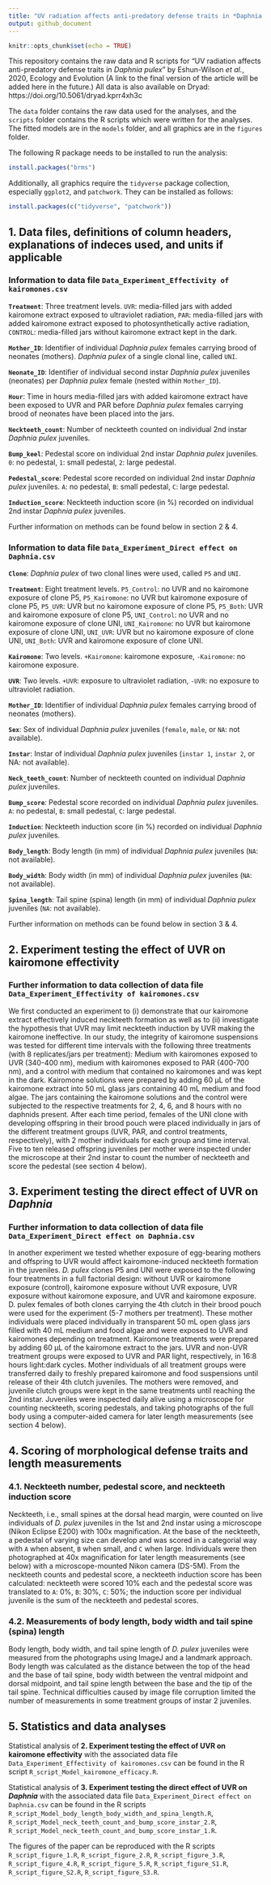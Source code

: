 ```yaml
---
title: "UV radiation affects anti-predatory defense traits in *Daphnia pulex*"
output: github_document
---
```


```r
knitr::opts_chunk$set(echo = TRUE)
```

This repository contains the raw data and R scripts for "UV radiation affects anti-predatory defense traits in *Daphnia pulex*" by Eshun-Wilson *et al.*, 2020, Ecology and Evolution (A link to the final version of the article will be added here in the future.) All data is also available on Dryad: https://doi.org/10.5061/dryad.kprr4xh3c

The `data` folder contains the raw data used for the analyses, and the `scripts` folder contains the R scripts which were written for the analyses. The fitted models are in the `models` folder, and all graphics are in the `figures` folder. 

The following R package needs to be installed to run the analysis:
```r
install.packages("brms")
```

Additionally, all graphics require the `tidyverse` package collection, especially `ggplot2`, and `patchwork`. They can be installed as follows:
```r
install.packages(c("tidyverse", "patchwork"))
```

## 1. Data files, definitions of column headers, explanations of indeces used, and units if applicable

### Information to data file `Data_Experiment_Effectivity of kairomones.csv`

**`Treatment`**: Three treatment levels. `UVR`: media-filled jars with added kairomone extract exposed to ultraviolet radiation, `PAR`: media-filled jars with added kairomone extract exposed to photosynthetically active radiation, `CONTROL`: media-filled jars without kairomone extract kept in the dark.

**`Mother_ID`**: Identifier of individual *Daphnia pulex* females carrying brood of neonates (mothers). *Daphnia pulex* of a single clonal line, called `UNI`.

**`Neonate_ID`**: Identifier of individual second instar *Daphnia pulex* juveniles (neonates) per *Daphnia pulex* female (nested within `Mother_ID`).

**`Hour`**: Time in hours media-filled jars with added kairomone extract have been exposed to UVR and PAR before *Daphnia pulex* females carrying brood of neonates have been placed into the jars.

**`Neckteeth_count`**: Number of neckteeth counted on individual 2nd instar *Daphnia pulex* juveniles.

**`Bump_keel`**: Pedestal score on individual 2nd instar *Daphnia pulex* juveniles. `0`: no pedestal, `1`: small pedestal, `2`: large pedestal.

**`Pedestal_score`**: Pedestal score recorded on individual 2nd instar *Daphnia pulex* juveniles. `A`: no pedestal, `B`: small pedestal, `C`: large pedestal.

**`Induction_score`**: Neckteeth induction score (in %) recorded on individual 2nd instar *Daphnia pulex* juveniles.

Further information on methods can be found below in section 2 & 4.

### Information to data file `Data_Experiment_Direct effect on Daphnia.csv`

**`Clone`**: *Daphnia pulex* of two clonal lines were used, called `P5` and `UNI`.

**`Treatment`**: Eight treatment levels. `P5_Control`: no UVR and no kairomone exposure of clone P5, `P5_Kairomone`: no UVR but kairomone exposure of clone P5, `P5_UVR`: UVR but no kairomone exposure of clone P5, `P5_Both`: UVR and kairomone exposure of clone P5, `UNI_Control`: no UVR and no kairomone exposure of clone UNI, `UNI_Kairomone`: no UVR but kairomone exposure of clone UNI, `UNI_UVR`: UVR but no kairomone exposure of clone UNI, `UNI_Both`: UVR and kairomone exposure of clone UNI.

**`Kairomone`**: Two levels. `+Kairomone`: kairomone exposure, `-Kairomone`: no kairomone exposure.

**`UVR`**: Two levels. `+UVR`: exposure to ultraviolet radiation, `-UVR`: no exposure to ultraviolet radiation.

**`Mother_ID`**: Identifier of individual *Daphnia pulex* females carrying brood of neonates (mothers).

**`Sex`**: Sex of individual *Daphnia pulex* juveniles (`female`, `male`, or `NA`: not available).

**`Instar`**: Instar of individual *Daphnia pulex* juveniles (`instar 1`, `instar 2`, or NA: not available).

**`Neck_teeth_count`**: Number of neckteeth counted on individual *Daphnia pulex* juveniles.

**`Bump_score`**: Pedestal score recorded on individual *Daphnia pulex* juveniles. `A`: no pedestal, `B`: small pedestal, `C`: large pedestal.

**`Induction`**: Neckteeth induction score (in %) recorded on individual *Daphnia pulex* juveniles.

**`Body_length`**: Body length (in mm) of individual *Daphnia pulex* juveniles (`NA`: not available).

**`Body_width`**: Body width (in mm) of individual *Daphnia pulex* juveniles (`NA`: not available).

**`Spina_length`**: Tail spine (spina) length (in mm) of individual *Daphnia pulex* juveniles (`NA`: not available).

Further information on methods can be found below in section 3 & 4.

## 2. Experiment testing the effect of UVR on kairomone effectivity
### Further information to data collection of data file `Data_Experiment_Effectivity of kairomones.csv`

We first conducted an experiment to (i) demonstrate that our kairomone extract effectively induced neckteeth formation as well as to (ii) investigate the hypothesis that UVR may limit neckteeth induction by UVR making the kairomone ineffective. In our study, the integrity of kairomone suspensions was tested for different time intervals with the following three treatments (with 8 replicates/jars per treatment): Medium with kairomones exposed to UVR (340-400 nm), medium with kairomones exposed to PAR (400-700 nm), and a control with medium that contained no kairomones and was kept in the dark. Kairomone solutions were prepared by adding 60 µL of the kairomone extract into 50 mL glass jars containing 40 mL medium and food algae. The jars containing the kairomone solutions and the control were subjected to the respective treatments for 2, 4, 6, and 8 hours with no daphnids present. After each time period, females of the UNI clone with developing offspring in their brood pouch were placed individually in jars of the different treatment groups (UVR, PAR, and control treatments, respectively), with 2 mother individuals for each group and time interval. Five to ten released offspring juveniles per mother were inspected under the microscope at their 2nd instar to count the number of neckteeth and score the pedestal (see section 4 below).

## 3. Experiment testing the direct effect of UVR on *Daphnia*
### Further information to data collection of data file `Data_Experiment_Direct effect on Daphnia.csv`

In another experiment we tested whether exposure of egg-bearing mothers and offspring to UVR would affect kairomone-induced neckteeth formation in the juveniles. *D. pulex* clones P5 and UNI were exposed to the following four treatments in a full factorial design: without UVR or kairomone exposure (control), kairomone exposure without UVR exposure, UVR exposure without kairomone exposure, and UVR and kairomone exposure. D. pulex females of both clones carrying the 4th clutch in their brood pouch were used for the experiment (5-7 mothers per treatment). These mother individuals were placed individually in transparent 50 mL open glass jars filled with 40 mL medium and food algae and were exposed to UVR and kairomones depending on treatment. Kairomone treatments were prepared by adding 60 µL of the kairomone extract to the jars. UVR and non-UVR treatment groups were exposed to UVR and PAR light, respectively, in 16:8 hours light:dark cycles. Mother individuals of all treatment groups were transferred daily to freshly prepared kairomone and food suspensions until release of their 4th clutch juveniles. The mothers were removed, and juvenile clutch groups were kept in the same treatments until reaching the 2nd instar. Juveniles were inspected daily alive using a microscope for counting neckteeth, scoring pedestals, and taking photographs of the full body using a computer-aided camera for later length measurements (see section 4 below).

## 4. Scoring of morphological defense traits and length measurements 
### 4.1. Neckteeth number, pedestal score, and neckteeth induction score

Neckteeth, i.e., small spines at the dorsal head margin, were counted on live individuals of *D. pulex* juveniles in the 1st and 2nd instar using a microscope (Nikon Eclipse E200) with 100x magnification. At the base of the neckteeth, a pedestal of varying size can develop and was scored in a categorial way with `A` when absent, `B` when small, and `C` when large. Individuals were then photographed at 40x magnification for later length measurements (see below) with a microscope-mounted Nikon camera (DS-5M). From the neckteeth counts and pedestal score, a neckteeth induction score has been calculated: neckteeth were scored 10% each and the pedestal score was translated to `A`: 0%, `B`: 30%, `C`: 50%; the induction score per individual juvenile is the sum of the neckteeth and pedestal scores.

### 4.2. Measurements of body length, body width and tail spine (spina) length

Body length, body width, and tail spine length of *D. pulex* juveniles were measured from the photographs using ImageJ and a landmark approach. Body length was calculated as the distance between the top of the head and the base of tail spine, body width between the ventral midpoint and dorsal midpoint, and tail spine length between the base and the tip of the tail spine. Technical difficulties caused by image file corruption limited the number of measurements in some treatment groups of instar 2 juveniles.

## 5. Statistics and data analyses

Statistical analysis of  **2. Experiment testing the effect of UVR on kairomone effectivity** with the associated data file `Data_Experiment_Effectivity of kairomones.csv` can be found in the R script
`R_script_Model_kairomone_efficacy.R`.

Statistical analysis of **3. Experiment testing the direct effect of UVR on *Daphnia*** with the associated data file `Data_Experiment_Direct effect on Daphnia.csv` can be found in the R scripts `R_script_Model_body_length_body_width_and_spina_length.R`, `R_script_Model_neck_teeth_count_and_bump_score_instar_2.R`, `R_script_Model_neck_teeth_count_and_bump_score_instar_1.R`.

The figures of the paper can be reproduced with the R scripts `R_script_figure_1.R`, `R_script_figure_2.R`, `R_script_figure_3.R`, `R_script_figure_4.R`, `R_script_figure_5.R`, `R_script_figure_S1.R`, `R_script_figure_S2.R`, `R_script_figure_S3.R`.

